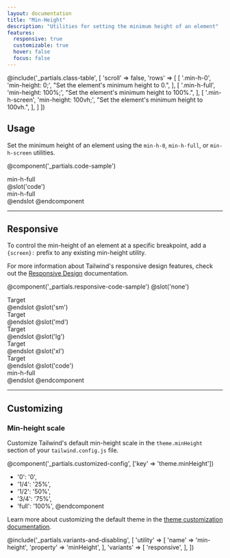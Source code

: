 ```yaml
---
layout: documentation
title: "Min-Height"
description: "Utilities for setting the minimum height of an element"
features:
  responsive: true
  customizable: true
  hover: false
  focus: false
---
```


@include('_partials.class-table', [
  'scroll' => false,
  'rows' => [
    [
      '.min-h-0',
      'min-height: 0;',
      "Set the element's minimum height to 0.",
    ],
    [
      '.min-h-full',
      'min-height: 100%;',
      "Set the element's minimum height to 100%.",
    ],
    [
      '.min-h-screen',
      'min-height: 100vh;',
      "Set the element's minimum height to 100vh.",
    ],
  ]
])

## Usage

Set the minimum height of an element using the `min-h-0`, `min-h-full`, or `min-h-screen` utilities.

@component('_partials.code-sample')
<div className="h-48 p-6 bg-gray-300">
  <div className="h-24 min-h-full p-6 bg-gray-400 flex items-center justify-center">
    <span>min-h-full</span>
  </div>
</div>
@slot('code')
<div className="h-48 ...">
  <div className="h-24 min-h-full ...">
    min-h-full
  </div>
</div>
@endslot
@endcomponent

---

## Responsive

To control the min-height of an element at a specific breakpoint, add a `{screen}:` prefix to any existing min-height utility.

For more information about Tailwind's responsive design features, check out the [Responsive Design](/docs/responsive-design) documentation.

@component('_partials.responsive-code-sample')
@slot('none')
<div className="h-48 p-6 bg-gray-300">
  <div className="h-24 min-h-full p-6 bg-gray-400 flex items-center justify-center">
    <span>Target</span>
  </div>
</div>
@endslot
@slot('sm')
<div className="h-48 p-6 bg-gray-300">
  <div className="h-24 min-h-0 p-6 bg-gray-400 flex items-center justify-center">
    <span>Target</span>
  </div>
</div>
@endslot
@slot('md')
<div className="h-48 p-6 bg-gray-300">
  <div className="h-24 min-h-full p-6 bg-gray-400 flex items-center justify-center">
    <span>Target</span>
  </div>
</div>
@endslot
@slot('lg')
<div className="h-48 p-6 bg-gray-300">
  <div className="h-24 min-h-0 p-6 bg-gray-400 flex items-center justify-center">
    <span>Target</span>
  </div>
</div>
@endslot
@slot('xl')
<div className="h-48 p-6 bg-gray-300">
  <div className="h-24 min-h-full p-6 bg-gray-400 flex items-center justify-center">
    <span>Target</span>
  </div>
</div>
@endslot
@slot('code')
<div className="h-48 ...">
  <div className="h-24 none:min-h-full sm:min-h-0 md:min-h-full lg:min-h-0 xl:min-h-full ...">
    min-h-full
  </div>
</div>
@endslot
@endcomponent

---

## Customizing

### Min-height scale

Customize Tailwind's default min-height scale in the `theme.minHeight` section of your `tailwind.config.js` file.

@component('_partials.customized-config', ['key' => 'theme.minHeight'])
+ '0': '0',
+ '1/4': '25%',
+ '1/2': '50%',
+ '3/4': '75%',
+ 'full': '100%',
@endcomponent

Learn more about customizing the default theme in the [theme customization documentation](/docs/theme#customizing-the-default-theme).

@include('_partials.variants-and-disabling', [
    'utility' => [
        'name' => 'min-height',
        'property' => 'minHeight',
    ],
    'variants' => [
        'responsive',
    ],
])
